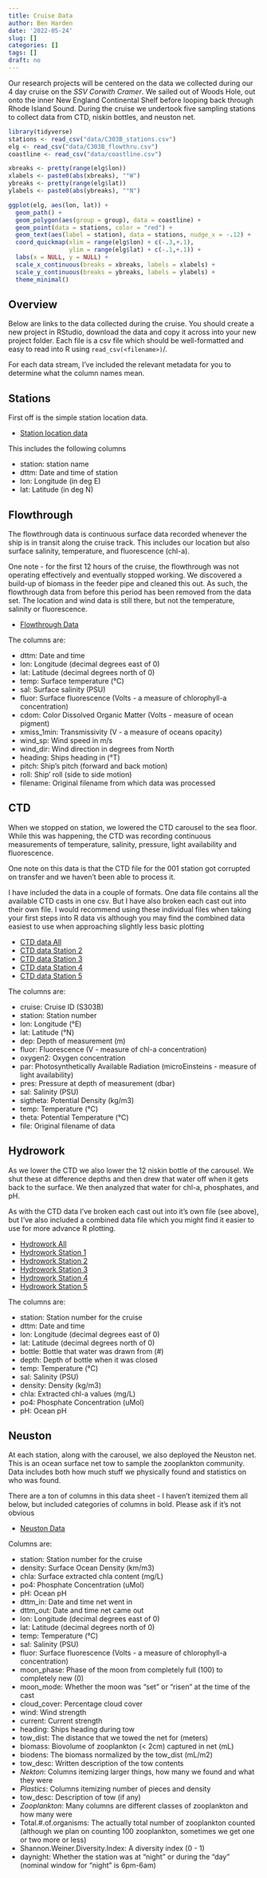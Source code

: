 ```yaml
---
title: Cruise Data
author: Ben Harden
date: '2022-05-24'
slug: []
categories: []
tags: []
draft: no
---
```


Our research projects will be centered on the data we collected during our 4 day cruise on the *SSV Corwith Cramer*. We sailed out of Woods Hole, out onto the inner New England Continental Shelf before looping back through Rhode Island Sound. During the cruise we undertook five sampling stations to collect data from CTD, niskin bottles, and neuston net.

```r
library(tidyverse)
stations <- read_csv("data/C303B_stations.csv")
elg <- read_csv("data/C303B_flowthru.csv")
coastline <- read_csv("data/coastline.csv")

xbreaks <- pretty(range(elg$lon))
xlabels <- paste0(abs(xbreaks), "°W")
ybreaks <- pretty(range(elg$lat))
ylabels <- paste0(abs(ybreaks), "°N")

ggplot(elg, aes(lon, lat)) +
  geom_path() +
  geom_polygon(aes(group = group), data = coastline) +
  geom_point(data = stations, color = "red") +
  geom_text(aes(label = station), data = stations, nudge_x = -.12) +
  coord_quickmap(xlim = range(elg$lon) + c(-.3,+.1),
                 ylim = range(elg$lat) + c(-.1,+.1)) +
  labs(x = NULL, y = NULL) +
  scale_x_continuous(breaks = xbreaks, labels = xlabels) +
  scale_y_continuous(breaks = ybreaks, labels = ylabels) +
  theme_minimal()
```


## Overview

Below are links to the data collected during the cruise. You should create a new project in RStudio, download the data and copy it across into your new project folder. Each file is a csv file which should be well-formatted and easy to read into R using `read_csv(<filename>)`/.

For each data stream, I've included the relevant metadata for you to determine what the column names mean.

## Stations

First off is the simple station location data. 

* [Station location data](data/C303B_stations.csv)

This includes the following columns

* station: station name
* dttm: Date and time of station
* lon: Longitude (in deg E)
* lat: Latitude (in deg N)

## Flowthrough

The flowthrough data is continuous surface data recorded whenever the ship is in transit along the cruise track. This includes our location but also surface salinity, temperature, and fluorescence (chl-a).

One note - for the first 12 hours of the cruise, the flowthrough was not operating effectively and eventually stopped working. We discovered a build-up of biomass in the feeder pipe and cleaned this out. As such, the flowthrough data from before this period has been removed from the data set. The location and wind data is still there, but not the temperature, salinity or fluorescence.

* [Flowthrough Data](data/C303B_flowthru.csv)

The columns are:

* dttm: Date and time
* lon: Longitude (decimal degrees east of 0)
* lat: Latitude (decimal degrees north of 0)
* temp: Surface temperature (°C)
* sal: Surface salinity (PSU)
* fluor: Surface fluorescence (Volts - a measure of chlorophyll-a concentration)
* cdom: Color Dissolved Organic Matter (Volts - measure of ocean pigment)
* xmiss_1min: Transmissivity (V - a measure of oceans opacity)
* wind_sp: Wind speed in m/s
* wind_dir: Wind direction in degrees from North
* heading: Ships heading in (°T)
* pitch: Ship's pitch (forward and back motion)
* roll: Ship' roll (side to side motion)
* filename: Original filename from which data was processed


## CTD

When we stopped on station, we lowered the CTD carousel to the sea floor. While this was happening, the CTD was recording continuous measurements of temperature, salinity, pressure, light availability and fluorescence.

One note on this data is that the CTD file for the 001 station got corrupted on transfer and we haven't been able to process it.

I have included the data in a couple of formats. One data file contains all the available CTD casts in one csv. But I have also broken each cast out into their own file. I would recommend using these individual files when taking your first steps into R data vis although you may find the combined data easiest to use when approaching slightly less basic plotting

* [CTD data All](data/C303B_ctd_all.csv)
* [CTD data Station 2](data/C303B-002_ctd.csv)
* [CTD data Station 3](data/C303B-003_ctd.csv)
* [CTD data Station 4](data/C303B-004_ctd.csv)
* [CTD data Station 5](data/C303B-005_ctd.csv)


The columns are:

* cruise: Cruise ID (S303B)
* station: Station number
* lon: Longitude (°E)
* lat: Latitude (°N)
* dep: Depth of measurement (m)
* fluor: Fluorescence (V - measure of chl-a concentration)
* oxygen2: Oxygen concentration
* par: Photosynthetically Available Radiation (microEinsteins - measure of light availability)
* pres: Pressure at depth of measurement (dbar)
* sal: Salinity (PSU)
* sigtheta: Potential Density (kg/m3)
* temp: Temperature (°C)
* theta: Potential Temperature (°C)
* file: Original filename of data

## Hydrowork

As we lower the CTD we also lower the 12 niskin bottle of the carousel. We shut these at difference depths and then drew that water off when it gets back to the surface. We then analyzed that water for chl-a, phosphates, and pH. 

As with the CTD data I've broken each cast out into it's own file (see above), but I've also included a combined data file which you might find it easier to use for more advance R plotting.

* [Hydrowork All](data/C303B_hydro_all.csv)
* [Hydrowork Station 1](data/C303B-001_hydro.csv)
* [Hydrowork Station 2](data/C303B-002_hydro.csv)
* [Hydrowork Station 3](data/C303B-003_hydro.csv)
* [Hydrowork Station 4](data/C303B-004_hydro.csv)
* [Hydrowork Station 5](data/C303B-005_hydro.csv)


The columns are:

* station: Station number for the cruise
* dttm: Date and time
* lon: Longitude (decimal degrees east of 0)
* lat: Latitude (decimal degrees north of 0)
* bottle: Bottle that water was drawn from (#)
* depth: Depth of bottle when it was closed
* temp: Temperature (°C)
* sal: Salinity (PSU)
* density: Density (kg/m3)
* chla: Extracted chl-a values (mg/L)
* po4: Phosphate Concentration (uMol)
* pH: Ocean pH


## Neuston

At each station, along with the carousel, we also deployed the Neuston net. This is an ocean surface net tow to sample the zooplankton community. Data includes both how much stuff we physically found and statistics on who was found.

There are a ton of columns in this data sheet - I haven't itemized them all below, but included categories of columns in bold. Please ask if it's not obvious

* [Neuston Data](data/C303B_neuston.csv)

Columns are:

* station: Station number for the cruise
* density: Surface Ocean Density (km/m3)
* chla: Surface extracted chla content (mg/L)
* po4: Phosphate Concentration (uMol)
* pH: Ocean pH
* dttm_in: Date and time net went in
* dttm_out: Date and time net came out
* lon: Longitude (decimal degrees east of 0)
* lat: Latitude (decimal degrees north of 0)
* temp: Temperature (°C)
* sal: Salinity (PSU)
* fluor: Surface fluorescence (Volts - a measure of chlorophyll-a concentration)
* moon_phase: Phase of the moon from completely full (100) to completely new (0)
* moon_mode: Whether the moon was “set” or “risen” at the time of the cast
* cloud_cover: Percentage cloud cover
* wind: Wind strength
* current: Current strength
* heading: Ships heading during tow
* tow_dist: The distance that we towed the net for (meters)
* biomass: Biovolume of zooplankton (< 2cm) captured in net (mL)
* biodens: The biomass normalized by the tow_dist (mL/m2)
* tow_desc: Written description of the tow contents
* *Nekton*: Columns itemizing larger things, how many we found and what they were
* *Plastics*: Columns itemizing number of pieces and density
* tow_desc: Description of tow (if any)
* *Zooplankton*: Many columns are different classes of zooplankton and how many were
* Total.#.of.organisms: The actually total number of zooplankton counted (although we plan on counting 100 zooplankton, sometimes we get one or two more or less)
* Shannon.Weiner.Diversity.Index: A diversity index (0 - 1)
* daynight: Whether the station was at “night” or during the “day” (nominal window for "night" is 6pm-6am)
